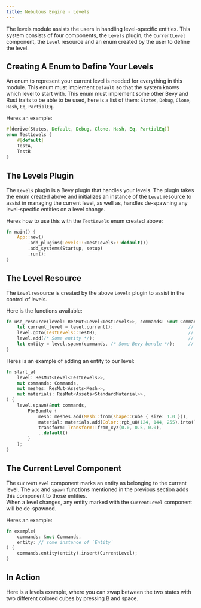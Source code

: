 ```yaml
---
title: Nebulous Engine - Levels
---
```

The levels module assists the users in handling level-specific entities.  This system consists of four components, the `Levels` plugin, the `CurrentLevel` component, the `Level` resource and an enum created by the user to define the level.

## Creating A Enum to Define Your Levels
An enum to represent your current level is needed for everything in this module.  This enum must implement `Default` so that the system knows which level to start with.
This enum must implement some other Bevy and Rust traits to be able to be used, here is a list of them: `States`, `Debug`, `Clone`, `Hash`, `Eq`, `PartialEq`.

Heres an example:
```rust
#[derive(States, Default, Debug, Clone, Hash, Eq, PartialEq)]
enum TestLevels {
    #[default]
    TestA,
    TestB
}
```

## The Levels Plugin
The `Levels` plugin is a Bevy plugin that handles your levels.  The plugin takes the enum created above and initializes an instance of the `Level` resource to assist in managing the current level, as well as, handles de-spawning any level-specific entities on a level change.

Heres how to use this with the `TestLevels` enum created above:
```rust
fn main() {
    App::new()
        .add_plugins(Levels::<TestLevels>::default())
        .add_systems(Startup, setup)
        .run();
}
```

## The Level Resource
The `Level` resource is created by the above `Levels` plugin to assist in the control of levels.

Here is the functions available:
```rust
fn use_resource(level: ResMut<Level<TestLevels>>, commands: &mut Commands) {
    let current_level = level.current();                            // Gets the current level.
    level.goto(TestLevels::TestB);                                  // Tells the `Levels` plugin to proceed to this level.
    level.add(/* Some entity */);                                   // Adds an entity to the current level.
    let entity = level.spawn(commands, /* Some Bevy bundle */);     // Spawns an entity to the current level using the given bundle.
}
```

Heres is an example of adding an entity to our level:
```rust
fn start_a(
    level: ResMut<Level<TestLevels>>,
    mut commands: Commands,
    mut meshes: ResMut<Assets<Mesh>>,
    mut materials: ResMut<Assets<StandardMaterial>>,
) {
    level.spawn(&mut commands, 
        PbrBundle {
            mesh: meshes.add(Mesh::from(shape::Cube { size: 1.0 })),
            material: materials.add(Color::rgb_u8(124, 144, 255).into()),
            transform: Transform::from_xyz(0.0, 0.5, 0.0),
            ..default()
        }
    );
}
```

## The Current Level Component
The `CurrentLevel` component marks an entity as belonging to the current level.  The `add` and `spawn` functions mentioned in the previous section adds this component to those entities.  
When a level changes, any entity marked with the `CurrentLevel` component will be de-spawned.

Heres an example:
```rust
fn example(
    commands: &mut Commands,
    entity: // some instance of `Entity`
) {
    commands.entity(entity).insert(CurrentLevel);
}
```

## In Action
Here is a levels example, where you can swap between the two states with two different colored cubes by pressing B and space.
<div>
    <canvas id="bevy"></canvas>
    <script type="module" src="/levels-example.js" />
</div>
